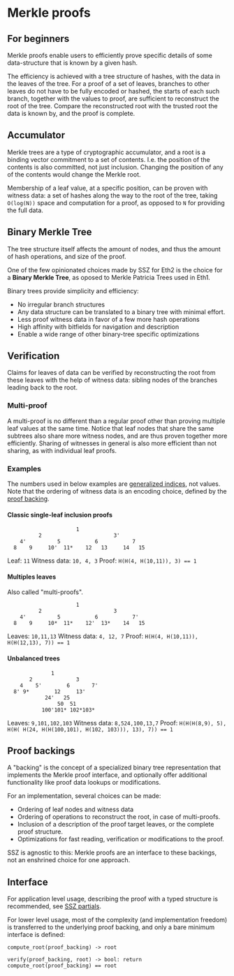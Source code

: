 # Merkle proofs

## For beginners

Merkle proofs enable users to efficiently prove specific details of some data-structure that is known by a given hash.

The efficiency is achieved with a tree structure of hashes, with the data in the leaves of the tree.
For a proof of a set of leaves, branches to other leaves do not have to be fully encoded or hashed,
the starts of each such branch, together with the values to proof, are sufficient to reconstruct the root of the tree.
Compare the reconstructed root with the trusted root the data is known by, and the proof is complete.

## Accumulator

Merkle trees are a type of cryptographic accumulator, and a root is a binding vector commitment to a set of contents.
I.e. the position of the contents is also committed, not just inclusion. Changing the position of any of the contents would change the Merkle root.

Membership of a leaf value, at a specific position, can be proven with witness data:
a set of hashes along the way to the root of the tree, taking `O(log(N))` space and computation for a proof, as opposed to `N` for providing the full data.

## Binary Merkle Tree

The tree structure itself affects the amount of nodes, and thus the amount of hash operations, and size of the proof.

One of the few opinionated choices made by SSZ for Eth2 is the choice for a **Binary Merkle Tree**, as oposed to Merkle Patricia Trees used in Eth1.

Binary trees provide simplicity and efficiency:

- No irregular branch structures
- Any data structure can be translated to a binary tree with minimal effort.
- Less proof witness data in favor of a few more hash operations
- High affinity with bitfields for navigation and description
- Enable a wide range of other binary-tree specific optimizations

## Verification

Claims for leaves of data can be verified by reconstructing the root from these leaves with the help of witness data:
sibling nodes of the branches leading back to the root.

### Multi-proof

A multi-proof is no different than a regular proof other than proving multiple leaf values at the same time.
Notice that leaf nodes that share the same subtrees also share more witness nodes, and are thus proven together more efficiently.
Sharing of witnesses in general is also more efficient than not sharing, as with individual leaf proofs.

### Examples

The numbers used in below examples are [generalized indices](../navigation/generalized_indices.md), not values.
Note that the ordering of witness data is an encoding choice, defined by the [proof backing](#proof-backings).

#### Classic single-leaf inclusion proofs

```
                      1
          2                       3'
    4'          5           6           7
  8    9     10'  11*    12   13     14   15
```

Leaf: `11`
Witness data: `10, 4, 3`
Proof: `H(H(4, H(10,11)), 3) == 1`

#### Multiples leaves

Also called "multi-proofs".

```
                      1
          2                       3
    4'          5           6           7'
  8    9     10*  11*    12'  13*    14   15
```

Leaves: `10,11,13`
Witness data: `4, 12, 7`
Proof: `H(H(4, H(10,11)), H(H(12,13), 7)) == 1`

#### Unbalanced trees

```
              1
       2              3
    4    5'        6       7'
  8' 9*        12     13'
            24'   25
                50  51
           100'101* 102*103*
```

Leaves: `9,101,102,103`
Witness data: `8,524,100,13,7`
Proof: `H(H(H(8,9), 5), H(H( H(24, H(H(100,101), H(102, 103))), 13), 7)) == 1`

## Proof backings

A "backing" is the concept of a specialized binary tree representation that implements the Merkle proof interface,
and optionally offer additional functionality like proof data lookups or modifications.

For an implementation, several choices can be made:

- Ordering of leaf nodes and witness data
- Ordering of operations to reconstruct the root, in case of multi-proofs.
- Inclusion of a description of the proof target leaves, or the complete proof structure.
- Optimizations for fast reading, verification or modifications to the proof.

SSZ is agnostic to this: Merkle proofs are an interface to these backings, not an enshrined choice for one approach.

## Interface

For application level usage, describing the proof with a typed structure is recommended, see [SSZ partials](../partials).

For lower level usage, most of the complexity (and implementation freedom) is transferred to the underlying proof backing, and only a bare minimum interface is defined:

`compute_root(proof_backing) -> root`

`verify(proof_backing, root) -> bool: return compute_root(proof_backing) == root`
